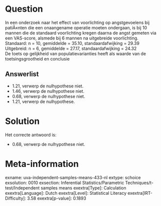 Question
========

In een onderzoek naar het effect van voorlichting op angstgevoelens bij
patiÃ«nten die een onaangename operatie moeten ondergaan, is bij 10
mannen die de standaard voorlichting kregen daarna de angst gemeten via
een VAS-score, alsmede bij 6 mannen na uitgebreide voorlichting.\
Standaard: n = 10, gemiddelde = 35.10, standaardafwijking = 29.39\
Uitgebreid: n = 6, gemiddelde = 27.17, standaardafwijking = 24.32\
De toets op gelijkheid van populatievarianties heeft als waarde van de
toetsingsgrootheid en conclusie


Answerlist
----------

* 1.21, verwerp de nulhypothese niet.
* 1.46, verwerp de nulhypothese niet.
* 0.68, verwerp de nulhypothese niet.
* 1.21, verwerp de nulhypothese.

Solution
========

Het correcte antwoord is: 

* 0.68, verwerp de nulhypothese niet.

Meta-information
================
exname: uva-independent-samples-means-433-nl
extype: schoice
exsolution: 0010
exsection: Inferential Statistics/Parametric Techniques/t-test/Independent samples means
exextra[Type]: Calculation
exextra[Language]: Dutch
exextra[Level]: Statistical Literacy
exextra[IRT-Difficulty]: 3.58
exextra[p-value]: 0.1893
